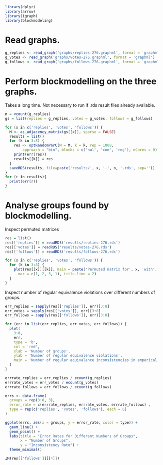 ```r
library(dplyr)
library(arrow)
library(igraph)
library(blockmodeling)
```

# Read graphs.

```r
g_replies <- read_graph('graphs/replies-276.graphml', format = 'graphml')
g_votes <- read_graph('graphs/votes-276.graphml', format = 'graphml')
g_follows <- read_graph('graphs/follows-276.graphml', format = 'graphml')
```

# Perform blockmodelling on the three graphs.

Takes a long time. Not necessary to run if .rds result files already available.

```r
n = vcount(g_replies)
gs = list(replies = g_replies, votes = g_votes, follows = g_follows)

for (x in c('replies', 'votes', 'follows')) {
  M <- as_adjacency_matrix(gs[[x]], sparse = FALSE)
  results = list()
  for (k in 3:8) {
    res <- optRandomParC(M = M, k = k, rep = 1000,
        approach = "bin", blocks = c('nul', 'com', 'reg'), nCores = 0)
    print(err(res))
    results[[k]] = res
  }
  saveRDS(results, file=paste('results/', x, '-', n, '.rds', sep=''))
}
for (r in results){
  print(err(r))
}
```

# Analyse groups found by blockmodelling.

Inspect permuted matrices

```r
res = list()
res[['replies']] = readRDS('results/replies-276.rds')
res[['votes']] = readRDS('results/votes-276.rds')
res[['follows']] = readRDS('results/follows-276.rds')
```

```r
for (x in c('replies', 'votes', 'follows')) {
  for (k in 3:8) {
    plot(res[[x]][[k]], main = paste('Permuted matrix for', x, 'with', k, 'groups'),
      mar = c(1, 2, 3, 1), title.line = 2)
  }
}
```

Inspect number of regular equivalence violations over different numbers of groups.

```r
err_replies = sapply(res[['replies']], err)[3:8]
err_votes = sapply(res[['votes']], err)[3:8]
err_follows = sapply(res[['follows']], err)[3:8]

for (err in list(err_replies, err_votes, err_follows)) {
  plot(
    3:8, 
    err, 
    type = 'b', 
    col = 'red', 
    xlab = 'Number of groups', 
    ylab = 'Number of regular equivalence violations', 
    main = 'Number of regular equivalence inconsistencies in emperical graph'
  )
}

```

```r
errrate_replies = err_replies / ecount(g_replies)
errrate_votes = err_votes / ecount(g_votes)
errrate_follows = err_follows / ecount(g_follows)

errs <- data.frame(
  groups = rep(3:8, 3),
  error_rate = c(errrate_replies, errrate_votes, errrate_follows) ,
  type = rep(c('replies', 'votes', 'follows'), each = 6)
)

ggplot(errs, aes(x = groups, y = error_rate, color = type)) +
  geom_line() +
  geom_point() +
  labs(title = "Error Rates for Different Numbers of Groups",
       x = "Number of Groups",
       y = "Inconsistency Rate") +
  theme_minimal()
```

```r
IM(res[['follows']][[4]])
```

